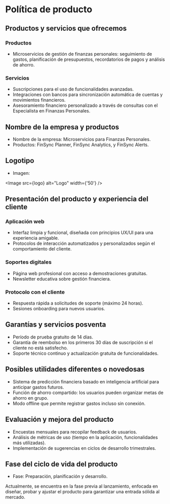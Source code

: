 
# Política de producto

## Productos y servicios que ofrecemos

### Productos

* Microservicios de gestión de finanzas personales: seguimiento de gastos, planificación de presupuestos, recordatorios de pagos y análisis de ahorro.

### Servicios

* Suscripciones para el uso de funcionalidades avanzadas.
* Integraciones con bancos para sincronización automática de cuentas y movimientos financieros.
* Asesoramiento financiero personalizado a través de consultas con el Especialista en Finanzas Personales.

## Nombre de la empresa y productos

* Nombre de la empresa: Microservicios para Finanzas Personales.
* Productos: FinSync Planner, FinSync Analytics, y FinSync Alerts.

## Logotipo

* Imagen: 

<Image src={logo} alt="Logo" width={'50'} />

## Presentación del producto y experiencia del cliente

### Aplicación web

* Interfaz limpia y funcional, diseñada con principios UX/UI para una experiencia amigable.
* Protocolos de interacción automatizados y personalizados según el comportamiento del cliente.

### Soportes digitales

* Página web profesional con acceso a demostraciones gratuitas.
* Newsletter educativa sobre gestión financiera.

### Protocolo con el cliente

* Respuesta rápida a solicitudes de soporte (máximo 24 horas).
* Sesiones onboarding para nuevos usuarios.

## Garantías y servicios posventa

* Período de prueba gratuito de 14 días.
* Garantía de reembolso en los primeros 30 días de suscripción si el cliente no está satisfecho.
* Soporte técnico continuo y actualización gratuita de funcionalidades.

## Posibles utilidades diferentes o novedosas

* Sistema de predicción financiera basado en inteligencia artificial para anticipar gastos futuros.
* Función de ahorro compartido: los usuarios pueden organizar metas de ahorro en grupo.
* Modo offline que permite registrar gastos incluso sin conexión.

## Evaluación y mejora del producto

* Encuestas mensuales para recopilar feedback de usuarios.
* Análisis de métricas de uso (tiempo en la aplicación, funcionalidades más utilizadas).
* Implementación de sugerencias en ciclos de desarrollo trimestrales.

## Fase del ciclo de vida del producto

* Fase: Preparación, planificación y desarrollo.

Actualmente, se encuentra en la fase previa al lanzamiento, enfocada en diseñar, probar y ajustar el producto para garantizar una entrada sólida al mercado.

